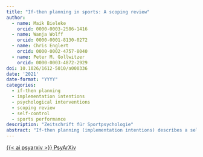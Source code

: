 ```yaml
---
title: "If-then planning in sports: A scoping review"
author:
  - name: Maik Bieleke
    orcid: 0000-0003-2586-1416
  - name: Wanja Wolff
    orcid: 0000-0001-8130-0272
  - name: Chris Englert
    orcid: 0000-0002-4757-8040
  - name: Peter M. Gollwitzer
    orcid: 0000-0003-4872-2929
doi: 10.1026/1612-5010/a000336
date: '2021'
date-format: "YYYY"
categories:
  - if-then planning
  - implementation intentions
  - psychological interventions
  - scoping review
  - self-control
  - sports performance
description: "Zeitschrift für Sportpsychologie"
abstract: "If-then planning (implementation intentions) describes a self-regulatory strategy that helps people to attain their goals across a variety of domains, such as achieving physical activity goals. Based on such beneficial effects, if-then plans are anecdotally discussed as a strategy to enhance sports-related performance as well. However, this discussion currently lacks an empirical basis. We therefore conducted a scoping review to identify experimental research on the effects of if-then planning on sports-related performance, potential moderators of these effects, the methodological approaches used, and the suitability of the available evidence for assessing the effectiveness of if-then planning in sports. Based on a search of four online databases, we identified a set of 11 studies that investigated if-then planning in experimental research with sports-related performance as an outcome measure. Six of these studies focused on if-then planning in endurance tasks, whereas the remaining studies investigated sports performance in domains that do not revolve primarily around endurance (e.g., tennis, golf, darts). The samples were often small and comprised university students; the conclusions drawn regarding the effectiveness of if-then planning for improving sports-related performance were rather heterogeneous. Still, most studies did shed light on tentative mechanisms (e.g., perceptions of effort and pain, arousal) and moderators (e.g., athletes’ beliefs about their performance limits, the feasibility of the behavior) of if-then planning in sports, guiding future research regarding the question of when and for whom if-then planning might be a beneficial strategy. Based on these findings, we identify the potentials and pitfalls of using if-then plans to enhance sports-related performance, discuss promising routes for future research, and derive practical implications for athletes and coaches."
---
```


<a class="btn btn-dark rounded-pill" href="https://psyarxiv.com/q73jw/" role="button">{{< ai psyarxiv >}} PsyArXiv</a>
